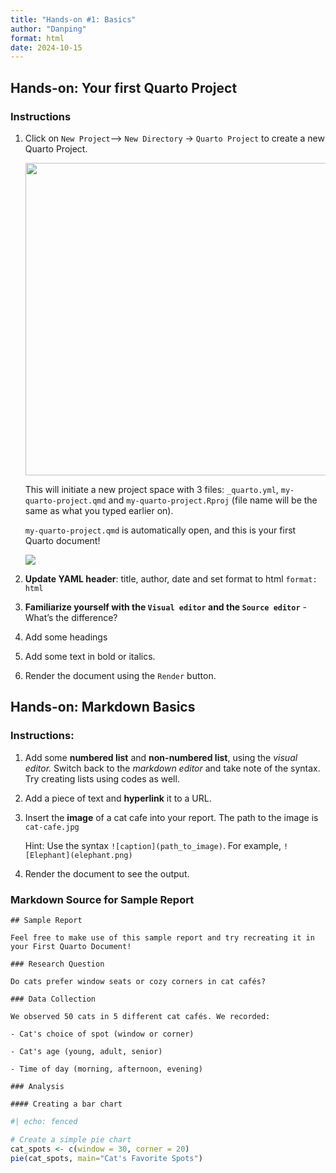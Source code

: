 ```yaml
---
title: "Hands-on #1: Basics"
author: "Danping"
format: html
date: 2024-10-15
---
```


## Hands-on: Your first Quarto Project

### Instructions

1.  Click on `New Project`–\> `New Directory` -\> `Quarto Project` to create a new Quarto Project.

    ![](/images/new-project.PNG){width="500"}

    This will initiate a new project space with 3 files: `_quarto.yml`, `my-quarto-project.qmd` and `my-quarto-project.Rproj` (file name will be the same as what you typed earlier on).

    `my-quarto-project.qmd` is automatically open, and this is your first Quarto document!

    ![](images/clipboard-299694102.png)

2.  **Update YAML header**: title, author, date and set format to html `format: html`

3.  **Familiarize yourself with the `Visual editor` and the `Source editor`** - What's the difference?

4.  Add some headings

5.  Add some text in bold or italics.

6.  Render the document using the `Render` button.

## Hands-on: Markdown Basics

### Instructions:

1.  Add some **numbered list** and **non-numbered list**, using the *visual editor.* Switch back to the *markdown editor* and take note of the syntax. Try creating lists using codes as well.

2.  Add a piece of text and **hyperlink** it to a URL.

3.  Insert the **image** of a cat cafe into your report. The path to the image is `cat-cafe.jpg`

    ::: callout-tip
    Hint: Use the syntax `![caption](path_to_image)`. For example, `![Elephant](elephant.png)`
    :::

4.  Render the document to see the output.

### Markdown Source for Sample Report

```         
## Sample Report

Feel free to make use of this sample report and try recreating it in your First Quarto Document!

### Research Question

Do cats prefer window seats or cozy corners in cat cafés?

### Data Collection

We observed 50 cats in 5 different cat cafés. We recorded:

- Cat's choice of spot (window or corner)

- Cat's age (young, adult, senior)

- Time of day (morning, afternoon, evening)

### Analysis

#### Creating a bar chart
```

```r
#| echo: fenced

# Create a simple pie chart
cat_spots <- c(window = 30, corner = 20)
pie(cat_spots, main="Cat's Favorite Spots")

```
